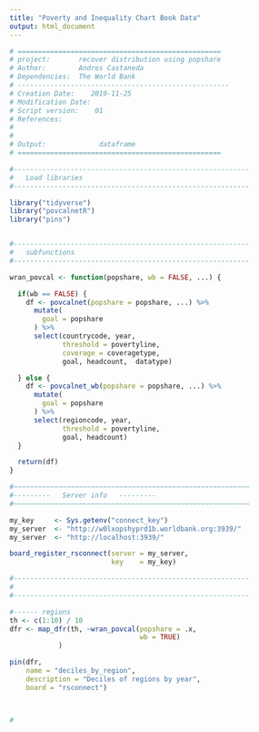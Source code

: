 ```yaml
---
title: "Poverty and Inequality Chart Book Data"
output: html_document
---
```


```r
# ==================================================
# project:       recover distribution using popshare
# Author:        Andres Castaneda
# Dependencies:  The World Bank
# ----------------------------------------------------
# Creation Date:    2019-11-25
# Modification Date:
# Script version:    01
# References:
#
#
# Output:             dataframe
# ==================================================

#----------------------------------------------------------
#   Load libraries
#----------------------------------------------------------

library("tidyverse")
library("povcalnetR")
library("pins")


#----------------------------------------------------------
#   subfunctions
#----------------------------------------------------------

wran_povcal <- function(popshare, wb = FALSE, ...) {

  if(wb == FALSE) {
    df <- povcalnet(popshare = popshare, ...) %>%
      mutate(
        goal = popshare
      ) %>%
      select(countrycode, year,
             threshold = povertyline,
             coverage = coveragetype,
             goal, headcount,  datatype)

  } else {
    df <- povcalnet_wb(popshare = popshare, ...) %>%
      mutate(
        goal = popshare
      ) %>%
      select(regioncode, year,
             threshold = povertyline,
             goal, headcount)
  }

  return(df)
}

#~~~~~~~~~~~~~~~~~~~~~~~~~~~~~~~~~~~~~~~~~~~~~~~~~~~~~~~~~~
#---------   Server info   ---------
#~~~~~~~~~~~~~~~~~~~~~~~~~~~~~~~~~~~~~~~~~~~~~~~~~~~~~~~~~~

my_key     <- Sys.getenv("connect_key")
my_server  <- "http://w0lxopshyprd1b.worldbank.org:3939/"
my_server  <- "http://localhost:3939/"

board_register_rsconnect(server = my_server,
                         key    = my_key)

#----------------------------------------------------------
#
#----------------------------------------------------------

#------ regions
th <- c(1:10) / 10
dfr <- map_dfr(th, ~wran_povcal(popshare = .x,
                                wb = TRUE)
            )

pin(dfr,
    name = "deciles_by_region",
    description = "Deciles of regions by year",
    board = "rsconnect")



# 

```
